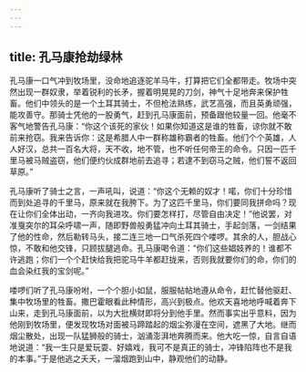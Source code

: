 ```yaml
---
---
---
```

title: 孔马康抢劫绿林
---




孔马康一口气冲到牧场里，没命地追逐驼羊马牛，打算把它们全都带走。牧场中突然出现一群奴隶，举着锐利的长矛，握着明晃晃的刀剑，神气十足地奔来保护牲畜。他们中领头的是一个土耳其骑士，不但枪法熟练，武艺高强，而且英勇顽强，能攻善守。那骑士凭他的一股勇气，赶到孔马康面前，预备跟他较量一回。他毫不客气地警告孔马康：“你这个该死的家伙！如果你知道这是谁的牲畜，谅你就不敢前来抢窃。我来告诉你：这是希腊人中一群称雄称霸者的牲畜。他们个个英雄，人人好汉，总共一百名大将，天不收，地不管，也不听任何帝王的命令。只因一匹千里马被马贼盗窃，他们便约伙成群地前去追寻；若逮不到窃马之贼，他们誓不返回草原。”

孔马康听了骑士之言，一声吼叫，说道：“你这个无赖的奴才！喏，你们十分珍惜而到处追寻的千里马，原来就在我胯下。为了这匹千里马，你们要同我拼命吗？现在让你们全体出动，一齐向我进攻。你们要怎样打，尽管自由决定！”他说罢，对准戛突尔的耳朵呼啸一声，随即野兽般勇猛冲向土耳其骑士，手起剑落，一剑结果了他的性命，然后勒转马头，接二连三地一口气杀死四个喽啰。其余的人，胆战心惊，不敢和他交锋，只顾拔腿逃命。孔马康喝令道：“你们这些娼妓养的！谁都不许逃跑；你们一个个赶快给我把驼马牛羊都赶拢来，否则我就要你们的命，你们的血会染红我的宝剑呢。”

喽啰们听了孔马康吩咐，一个个胆小如鼠，服服帖帖地遵从命令，赶忙替他驱赶、集中牧场里的牲畜。撒巴霍眼看此种情形，高兴到极点。他欢天喜地地呼喊着奔下山来，走到孔马康面前，以为大批横财即将分到他手里。然而事实出乎意料，因为他刚到牧场里，便发现牧场对面被马蹄踏起的烟尘弥漫在空间，遮黑了大地。继而烟尘散处，出现一队猛狮般的骑士，汹涌澎湃地奔腾而来。他大吃一惊，自言自语地说道：“我一生只是爱玩耍、好嬉戏，我可不是真正的骑士，冲锋陷阵也不是我的本事。”于是他逃之夭夭，一溜烟跑到山中，静观他们的动静。